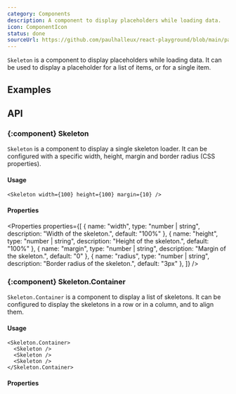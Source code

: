 ```yaml
---
category: Components
description: A component to display placeholders while loading data.
icon: ComponentIcon
status: done
sourceUrl: https://github.com/paulhalleux/react-playground/blob/main/packages/playground/src/components/Skeleton/Skeleton.tsx
---
```


`Skeleton` is a component to display placeholders while loading data. It can be used to display a placeholder for a list of items, or for a single item.

## Examples

<Example name="Skeleton" />

## API

### \{:component} Skeleton

`Skeleton` is a component to display a single skeleton loader. It can be configured with a specific width, height, margin and border radius (CSS properties).

#### Usage

```tsx
<Skeleton width={100} height={100} margin={10} />
```

#### Properties

<Properties properties={[
  { name: "width", type: "number | string", description: "Width of the skeleton.", default: "100%" },
  { name: "height", type: "number | string", description: "Height of the skeleton.", default: "100%" },
  { name: "margin", type: "number | string", description: "Margin of the skeleton.", default: "0" },
  { name: "radius", type: "number | string", description: "Border radius of the skeleton.", default: "3px" },
]} />

### \{:component} Skeleton.Container

`Skeleton.Container` is a component to display a list of skeletons. It can be configured to display the skeletons in a row or in a column, and to align them.

#### Usage

```tsx
<Skeleton.Container>
  <Skeleton />
  <Skeleton />
  <Skeleton />
</Skeleton.Container>
```

#### Properties

<Properties component="Skeleton" />
